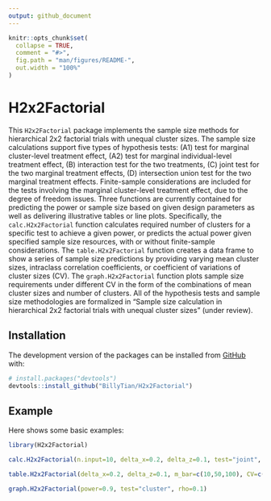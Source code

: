 ```yaml
---
output: github_document
---
```


<!-- README.md is generated from README.Rmd. Please edit that file -->

```r
knitr::opts_chunk$set(
  collapse = TRUE,
  comment = "#>",
  fig.path = "man/figures/README-",
  out.width = "100%"
)
```

# H2x2Factorial

<!-- badges: start -->
<!-- badges: end -->

This `H2x2Factorial` package implements the sample size methods for hierarchical 2x2 factorial trials with unequal cluster sizes. The sample size calculations support five types of hypothesis tests: (A1) test for marginal cluster-level treatment effect, (A2) test for marginal individual-level treatment effect, (B) interaction test for the two treatments, (C) joint test for the two marginal treatment effects, (D) intersection union test for the two marginal treatment effects. Finite-sample considerations are included for the tests involving the marginal cluster-level treatment effect, due to the degree of freedom issues. Three functions are currently contained for predicting the power or sample size based on given design parameters as well as delivering illustrative tables or line plots. Specifically, the `calc.H2x2Factorial` function calculates required number of clusters for a specific test to achieve a given power, or predicts the actual power given specified sample size resources, with or without finite-sample considerations. The `table.H2x2Factorial` function creates a data frame to show a series of sample size predictions by providing varying mean cluster sizes, intraclass correlation coefficients, or coefficient of variations of cluster sizes (CV). The `graph.H2x2Factorial` function plots sample size requirements under different CV in the form of the combinations of mean cluster sizes and number of clusters. All of the hypothesis tests and sample size methodologies are formalized in "Sample size calculation in hierarchical 2x2 factorial trials with unequal cluster sizes" (under review).

## Installation

The development version of the packages can be installed from [GitHub](https://github.com/) with:

``` r
# install.packages("devtools")
devtools::install_github("BillyTian/H2x2Factorial")
```

## Example

Here shows some basic examples:

```r
library(H2x2Factorial)

calc.H2x2Factorial(n.input=10, delta_x=0.2, delta_z=0.1, test="joint", correction=T, seed.mix=123456, CV=0.38, rho=0.1)

table.H2x2Factorial(delta_x=0.2, delta_z=0.1, m_bar=c(10,50,100), CV=c(0, 0.3, 0.5), rho=c(0.01, 0.1), test="cluster")

graph.H2x2Factorial(power=0.9, test="cluster", rho=0.1)
```
